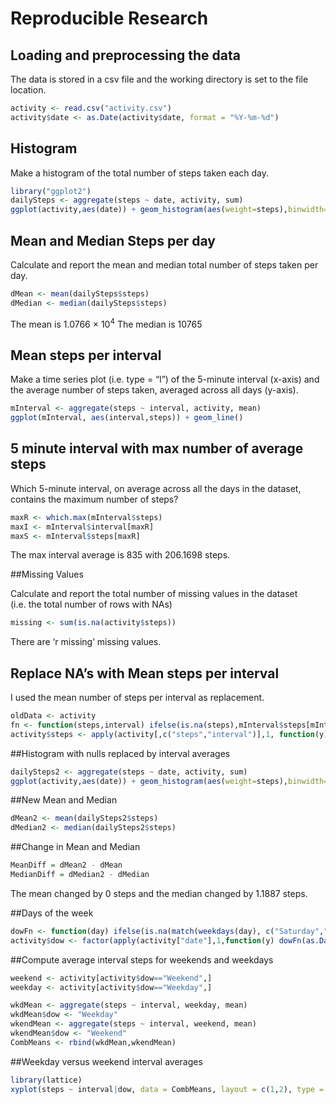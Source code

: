 Reproducible Research
=====================

## Loading and preprocessing the data

The data is stored in a csv file and the working directory is set to the file location.


```r
activity <- read.csv("activity.csv")
activity$date <- as.Date(activity$date, format = "%Y-%m-%d")
```

## Histogram

Make a histogram of the total number of steps taken each day.


```r
library("ggplot2")
dailySteps <- aggregate(steps ~ date, activity, sum)
ggplot(activity,aes(date)) + geom_histogram(aes(weight=steps),binwidth=1)
```
 

## Mean and Median Steps per day

Calculate and report the mean and median total number of steps taken per day.


```r
dMean <- mean(dailySteps$steps)
dMedian <- median(dailySteps$steps)
```
The mean is 1.0766 &times; 10<sup>4</sup>
The median is 10765

## Mean steps per interval

Make a time series plot (i.e. type = "l") of the 5-minute interval (x-axis) and the average number of steps taken, averaged across all days (y-axis).


```r
mInterval <- aggregate(steps ~ interval, activity, mean)
ggplot(mInterval, aes(interval,steps)) + geom_line()
```

## 5 minute interval with max number of average steps

Which 5-minute interval, on average across all the days in the dataset, contains the maximum number of steps?


```r
maxR <- which.max(mInterval$steps)
maxI <- mInterval$interval[maxR]
maxS <- mInterval$steps[maxR]
```
The max interval average is 835 with 206.1698 steps.

##Missing Values

Calculate and report the total number of missing values in the dataset (i.e. the total number of rows with NAs)


```r
missing <- sum(is.na(activity$steps))
```
There are 'r missing' missing values.

## Replace NA's with Mean steps per interval

I used the mean number of steps per interval as replacement.


```r
oldData <- activity
fn <- function(steps,interval) ifelse(is.na(steps),mInterval$steps[mInterval$interval==interval],steps)
activity$steps <- apply(activity[,c("steps","interval")],1, function(y) fn(y["steps"],y["interval"]) )
```
##Histogram with nulls replaced by interval averages


```r
dailySteps2 <- aggregate(steps ~ date, activity, sum)
ggplot(activity,aes(date)) + geom_histogram(aes(weight=steps),binwidth=1)
```

##New Mean and Median


```r
dMean2 <- mean(dailySteps2$steps)
dMedian2 <- median(dailySteps2$steps)
```
##Change in Mean and Median


```r
MeanDiff = dMean2 - dMean
MedianDiff = dMedian2 - dMedian
```
The mean changed by 0 steps and the median changed by 1.1887 steps.

##Days of the week


```r
dowFn <- function(day) ifelse(is.na(match(weekdays(day), c("Saturday","Sunday"))),"Weekday","Weekend")
activity$dow <- factor(apply(activity["date"],1,function(y) dowFn(as.Date(y["date"]))))
```

##Compute average interval steps for weekends and weekdays


```r
weekend <- activity[activity$dow=="Weekend",]
weekday <- activity[activity$dow=="Weekday",]

wkdMean <- aggregate(steps ~ interval, weekday, mean)
wkdMean$dow <- "Weekday"
wkendMean <- aggregate(steps ~ interval, weekend, mean)
wkendMean$dow <- "Weekend"
CombMeans <- rbind(wkdMean,wkendMean)
```

##Weekday versus weekend interval averages


```r
library(lattice)
xyplot(steps ~ interval|dow, data = CombMeans, layout = c(1,2), type = "l")
```
